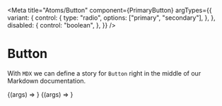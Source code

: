 
<Meta
  title="Atoms/Button"
  component={PrimaryButton}
  argTypes={{
    variant: {
      control: {
        type: "radio",
        options: ["primary", "secondary"],
      },
    },
    disabled: {
      control: "boolean",
    },
  }}
/>

# Button

With `MDX` we can define a story for `Button` right in the middle of our Markdown documentation.

<Canvas>
  <Story name="Primary" args={{ children: "hello" }}>
    {(args) => <PrimaryButton {...args} />}
  </Story>
  <Story
    name="Secondary"
    args={{ variant: "secondary", children: "secondary" }}
  >
    {(args) => <SecondaryButton {...args} />}
  </Story>
</Canvas>
